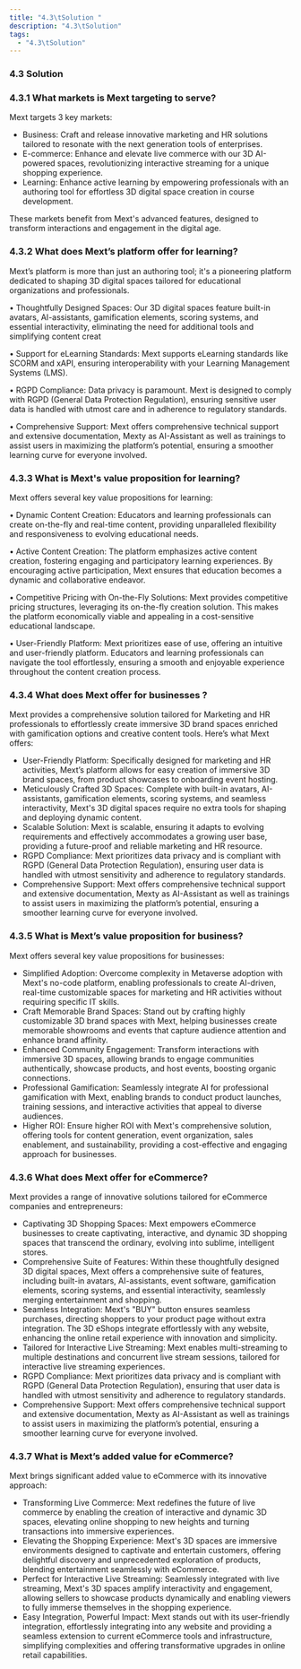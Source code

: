 ```yaml
---
title: "4.3\tSolution "
description: "4.3\tSolution"
tags:
  - "4.3\tSolution"
---
```


### 4.3	Solution

### 4.3.1	What markets is Mext targeting to serve?

Mext targets 3 key markets:

* Business: Craft and release innovative marketing and HR solutions tailored to resonate with the next generation tools of enterprises.
* E-commerce: Enhance and elevate live commerce with our 3D AI-powered spaces, revolutionizing interactive streaming for a unique shopping experience.
* Learning: Enhance active learning by empowering professionals with an authoring tool for effortless 3D digital space creation in course development.

These markets benefit from Mext's advanced features, designed to transform interactions and engagement in the digital age.

### 4.3.2	What does Mext’s platform offer for learning?

Mext’s platform is more than just an authoring tool; it's a pioneering platform dedicated to shaping 3D digital spaces tailored for educational organizations and professionals.

•	Thoughtfully Designed Spaces: Our 3D digital spaces feature built-in avatars, AI-assistants, gamification elements, scoring systems, and essential interactivity, eliminating the need for additional tools and simplifying content creat

•	Support for eLearning Standards: Mext supports eLearning standards like SCORM and xAPI, ensuring interoperability with your Learning Management Systems (LMS).

•	RGPD Compliance: Data privacy is paramount. Mext is designed to comply with RGPD (General Data Protection Regulation), ensuring sensitive user data is handled with utmost care and in adherence to regulatory standards.

•	Comprehensive Support: Mext offers comprehensive technical support and extensive documentation, Mexty as AI-Assistant as well as trainings to assist users in maximizing the platform’s potential, ensuring a smoother learning curve for everyone involved.

### 4.3.3	What is Mext's value proposition for learning?

Mext offers several key value propositions for learning:

•	Dynamic Content Creation: Educators and learning professionals can create on-the-fly and real-time content, providing unparalleled flexibility and responsiveness to evolving educational needs.

•	Active Content Creation: The platform emphasizes active content creation, fostering engaging and participatory learning experiences. By encouraging active participation, Mext ensures that education becomes a dynamic and collaborative endeavor.

•	Competitive Pricing with On-the-Fly Solutions: Mext provides competitive pricing structures, leveraging its on-the-fly creation solution. This makes the platform economically viable and appealing in a cost-sensitive educational landscape.

•	User-Friendly Platform: Mext prioritizes ease of use, offering an intuitive and user-friendly platform. Educators and learning professionals can navigate the tool effortlessly, ensuring a smooth and enjoyable experience throughout the content creation process.

### 4.3.4	What does Mext offer for businesses ?

Mext provides a comprehensive solution tailored for Marketing and HR professionals to effortlessly create immersive 3D brand spaces enriched with gamification options and creative content tools. Here’s what Mext offers:

* User-Friendly Platform: Specifically designed for marketing and HR activities, Mext’s platform allows for easy creation of immersive 3D brand spaces, from product showcases to onboarding event hosting.
* Meticulously Crafted 3D Spaces: Complete with built-in avatars, AI-assistants, gamification elements, scoring systems, and seamless interactivity, Mext's 3D digital spaces require no extra tools for shaping and deploying dynamic content.
* Scalable Solution: Mext is scalable, ensuring it adapts to evolving requirements and effectively accommodates a growing user base, providing a future-proof and reliable marketing and HR resource.
* RGPD Compliance: Mext prioritizes data privacy and is compliant with RGPD (General Data Protection Regulation), ensuring user data is handled with utmost sensitivity and adherence to regulatory standards.
* Comprehensive Support: Mext offers comprehensive technical support and extensive documentation, Mexty as AI-Assistant as well as trainings to assist users in maximizing the platform’s potential, ensuring a smoother learning curve for everyone involved.

### 4.3.5	What is Mext’s value proposition for business?

Mext offers several key value propositions for businesses:

* Simplified Adoption: Overcome complexity in Metaverse adoption with Mext's no-code platform, enabling professionals to create AI-driven, real-time customizable spaces for marketing and HR activities without requiring specific IT skills.
* Craft Memorable Brand Spaces: Stand out by crafting highly customizable 3D brand spaces with Mext, helping businesses create memorable showrooms and events that capture audience attention and enhance brand affinity.
* Enhanced Community Engagement: Transform interactions with immersive 3D spaces, allowing brands to engage communities authentically, showcase products, and host events, boosting organic connections.
* Professional Gamification: Seamlessly integrate AI for professional gamification with Mext, enabling brands to conduct product launches, training sessions, and interactive activities that appeal to diverse audiences.
* Higher ROI: Ensure higher ROI with Mext's comprehensive solution, offering tools for content generation, event organization, sales enablement, and sustainability, providing a cost-effective and engaging approach for businesses.

### 4.3.6	What does Mext offer for eCommerce?

Mext provides a range of innovative solutions tailored for eCommerce companies and entrepreneurs:

* Captivating 3D Shopping Spaces: Mext empowers eCommerce businesses to create captivating, interactive, and dynamic 3D shopping spaces that transcend the ordinary, evolving into sublime, intelligent stores.
* Comprehensive Suite of Features: Within these thoughtfully designed 3D digital spaces, Mext offers a comprehensive suite of features, including built-in avatars, AI-assistants, event software, gamification elements, scoring systems, and essential interactivity, seamlessly merging entertainment and shopping.
* Seamless Integration: Mext's "BUY" button ensures seamless purchases, directing shoppers to your product page without extra integration. The 3D eShops integrate effortlessly with any website, enhancing the online retail experience with innovation and simplicity.
* Tailored for Interactive Live Streaming: Mext enables multi-streaming to multiple destinations and concurrent live stream sessions, tailored for interactive live streaming experiences.
* RGPD Compliance: Mext prioritizes data privacy and is compliant with RGPD (General Data Protection Regulation), ensuring that user data is handled with utmost sensitivity and adherence to regulatory standards.
* Comprehensive Support: Mext offers comprehensive technical support and extensive documentation, Mexty as AI-Assistant as well as trainings to assist users in maximizing the platform’s potential, ensuring a smoother learning curve for everyone involved.

### 4.3.7	What is Mext’s added value for eCommerce?

Mext brings significant added value to eCommerce with its innovative approach:

* Transforming Live Commerce: Mext redefines the future of live commerce by enabling the creation of interactive and dynamic 3D spaces, elevating online shopping to new heights and turning transactions into immersive experiences.
* Elevating the Shopping Experience: Mext's 3D spaces are immersive environments designed to captivate and entertain customers, offering delightful discovery and unprecedented exploration of products, blending entertainment seamlessly with eCommerce.
* Perfect for Interactive Live Streaming: Seamlessly integrated with live streaming, Mext's 3D spaces amplify interactivity and engagement, allowing sellers to showcase products dynamically and enabling viewers to fully immerse themselves in the shopping experience.
* Easy Integration, Powerful Impact: Mext stands out with its user-friendly integration, effortlessly integrating into any website and providing a seamless extension to current eCommerce tools and infrastructure, simplifying complexities and offering transformative upgrades in online retail capabilities.
